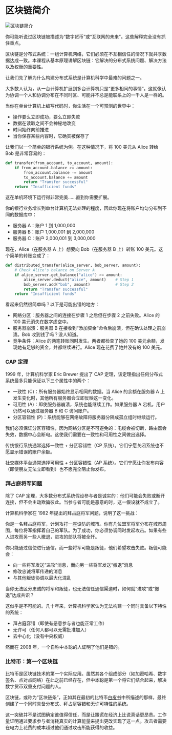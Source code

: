 
# 区块链简介

![区块链简介](/graphics/course-banners/introduction-to-blockchain-and-solana.png)

你可能听说过区块链被描述为“数字货币”或“互联网的未来”。这些解释完全没有抓住重点。

区块链是分布式系统：一组计算机网络，它们必须在不互相信任的情况下就共享数据达成一致。本课程从基本原理讲解区块链：它解决的分布式系统问题、解决方法以及权衡的重要性。

让我们先了解为什么构建分布式系统是计算机科学中最难的问题之一。

<ArticleSection name="分布式系统" id="distributed-systems" level="h2" />

大多数人认为，从一台计算机扩展到多台计算机只是“更多相同的事情”。这就像认为协调一个人和协调分布在不同时区、可能并不总是能联系上的一千人是一样的。

当你在单台计算机上编写代码时，你生活在一个可预测的世界中：
- 操作要么立即成功，要么立即失败
- 数据在读取之间不会神秘地改变
- 时间始终向前推进
- 当你保存某些内容时，它确实被保存了

让我们以一个简单的银行系统为例。在这种情况下，将 100 美元从 Alice 转给 Bob 是非常容易的：

```python
def transfer(from_account, to_account, amount):
    if from_account.balance >= amount:
        from_account.balance -= amount
        to_account.balance += amount
        return "Transfer successful"
    return "Insufficient funds"
```

这在单机环境下运行得非常完美……直到你需要扩展。

你的银行业务增长到单台计算机无法处理的程度，因此你现在将账户均匀分布到不同的数据库中：
- 服务器 A：账户 1 到 1,000,000
- 服务器 B：账户 1,000,001 到 2,000,000
- 服务器 C：账户 2,000,001 到 3,000,000

现在，Alice（在服务器 A 上）想要向 Bob（在服务器 B 上）转账 100 美元。这个简单的转账变成了：

```python
def distributed_transfer(alice_server, bob_server, amount):
    # Check Alice's balance on Server A
    if alice_server.get_balance("alice") >= amount:
        alice_server.deduct("alice", amount)    # Step 1
        bob_server.add("bob", amount)           # Step 2
        return "Transfer successful"
    return "Insufficient funds"
```
看起来仍然很简单吗？以下是可能出错的地方：
- 网络分区：服务器之间的连接在步骤 1 之后但在步骤 2 之前失败。Alice 的 100 美元消失在数字虚空中。
- 服务器崩溃：服务器 B 在接收到“添加资金”命令后崩溃，但在确认处理之前崩溃。Bob 收到钱了吗？没人知道。
- 竞争条件：Alice 的两笔转账同时发生。两者都检查了她的 100 美元余额，发现她有足够的资金，并都继续进行。Alice 现在花费了她并没有的 100 美元。

### CAP 定理

1999 年，计算机科学家 Eric Brewer 提出了 CAP 定理，该定理指出任何分布式系统最多只能保证以下三个属性中的两个：
- 一致性 (C)：所有服务器始终显示相同的数据。当 Alice 的余额在服务器 A 上发生变化时，其他所有服务器会立即反映这一变化。
- 可用性 (A)：即使服务器崩溃，系统也能继续工作。如果服务器 A 宕机，用户仍然可以通过服务器 B 和 C 访问账户。
- 分区容错性 (P)：系统能够在网络故障将服务器分隔成孤立组时继续运行。

我们必须保证分区容错性，因为网络分区是不可避免的：电缆会被切断，路由器会失效，数据中心会断电。这使我们需要在一致性和可用性之间做出选择。

传统银行系统通常选择一致性 + 分区容错性（CP 系统）。它们宁愿关闭系统也不愿显示错误的账户余额。

社交媒体平台通常选择可用性 + 分区容错性（AP 系统）。它们宁愿让你发布内容（即使朋友无法立即看到）也不愿完全阻止你发布。

### 拜占庭将军问题

除了 CAP 定理，大多数分布式系统假设参与者是诚实的：他们可能会失败或断开连接，但不会主动欺骗彼此。当参与者可能是恶意的时，这一假设就不成立了。

计算机科学家在 1982 年提出的拜占庭将军问题，说明了这一挑战：

你是一名拜占庭将军，计划攻打一座设防的城市。你有几位盟军将军分布在城市周围，每位将军指挥着自己的军队。为了成功，你必须协调同时发起攻击。如果有些人进攻而另一些人撤退，进攻的部队将被全歼。

你只能通过信使进行通信，而一些将军可能是叛徒，他们希望攻击失败。叛徒可能会：
- 向一些将军发送“进攻”消息，而向另一些将军发送“撤退”消息
- 修改忠诚将军传递的消息
- 与其他叛徒协调以最大化混乱

当你无法区分忠诚的将军和叛徒，也无法信任通信渠道时，如何就“进攻”或“撤退”达成共识？

这似乎是不可能的。几十年来，计算机科学家认为无法构建一个同时具备以下特性的系统：
- 拜占庭容错（即使有恶意参与者也能正常工作）
- 无许可（任何人都可以无需批准加入）
- 去中心化（没有中央权威）

然而在 2008 年，一个自称中本聪的人证明了他们是错的。

### 比特币：第一个区块链

比特币是区块链技术的第一个实际应用。虽然其各个组成部分（如加密哈希、数字签名、点对点网络）在此之前已经存在，但中本聪是第一个将它们结合起来，解决数字货币双重支付问题的人。

区块链，或称为“区块链条”，正如其在最初的比特币[白皮书](https://bitcoin.org/bitcoin.pdf)中所描述的那样，最终创建了一个同时具备分布式、拜占庭容错和无许可特性的系统。

这一突破并不是试图确定谁值得信任，而是让撒谎在经济上比说真话更昂贵。工作量证明通过要求参与者消耗真实的计算能量来提出更改实现了这一点。攻击者需要在电力上花费的成本超过他们通过攻击所能获得的收益。